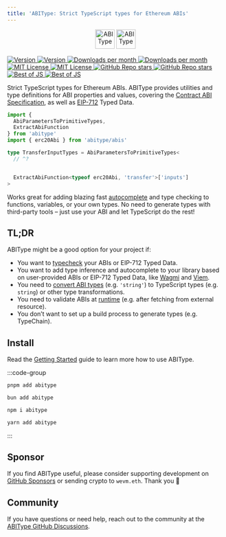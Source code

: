 ```yaml
---
title: 'ABIType: Strict TypeScript types for Ethereum ABIs'
---
```


<p align="center" style={{ minHeight: '45px', width: '100%' }}>
  <img data-dark alt="ABIType" src="https://raw.githubusercontent.com/wevm/abitype/main/.github/logo-dark.svg" height="45" style={{ width: 'auto' }} />
  <img data-light alt="ABIType" src="https://raw.githubusercontent.com/wevm/abitype/main/.github/logo-light.svg" height="45" style={{ width: 'auto' }} />
</p>

<div style={{
  marginTop: '1rem',
  display: 'flex',
  gap: '0.5rem',
  minHeight: '48px',
  maxWidth: '350px',
  flexWrap: 'wrap',
  marginRight: 'auto',
  marginLeft: 'auto',
  justifyContent: 'center',
  marginBottom: '3rem'
}}>
  <a href="https://www.npmjs.com/package/abitype">
    <img data-dark src="https://img.shields.io/npm/v/abitype?colorA=2e2e33&colorB=2e2e33&style=flat" alt="Version" />
    <img data-light src="https://img.shields.io/npm/v/abitype?colorA=fafafa&colorB=fafafa&style=flat" alt="Version" />
  </a>
  <a href="https://www.npmjs.com/package/abitype">
    <picture>
      <img data-dark src="https://img.shields.io/npm/dm/abitype?colorA=2e2e33&colorB=2e2e33&style=flat" alt="Downloads per month" />
      <img data-light src="https://img.shields.io/npm/dm/abitype?colorA=fafafa&colorB=fafafa&style=flat" alt="Downloads per month" />
    </picture>
  </a>
  <a href="https://github.com/wevm/abitype/blob/main/LICENSE">
    <picture>
      <img data-dark src="https://img.shields.io/npm/l/abitype?colorA=2e2e33&colorB=2e2e33&style=flat" alt="MIT License" />
      <img data-light src="https://img.shields.io/npm/l/abitype?colorA=fafafa&colorB=fafafa&style=flat" alt="MIT License" />
    </picture>
  </a>
  <a href="https://github.com/wevm/abitype">
    <picture>
      <img data-dark src="https://img.shields.io/github/stars/wevm/abitype?colorA=2e2e33&colorB=2e2e33&style=flat" alt="GitHub Repo stars" />
      <img data-light src="https://img.shields.io/github/stars/wevm/abitype?colorA=fafafa&colorB=fafafa&style=flat" alt="GitHub Repo stars" />
    </picture>
  </a>
  <a href="https://bestofjs.org/projects/abitype">
    <picture>
      <img data-dark src="https://img.shields.io/endpoint?colorA=2e2e33&colorB=2e2e33&style=flat&url=https://bestofjs-serverless.now.sh/api/project-badge?fullName=wevm%2Fabitype%26since=daily" alt="Best of JS" />
      <img data-light src="https://img.shields.io/endpoint?colorA=fafafa&colorB=fafafa&style=flat&url=https://bestofjs-serverless.now.sh/api/project-badge?fullName=wevm%2Fabitype%26since=daily" alt="Best of JS" />
    </picture>
  </a>
</div>

Strict TypeScript types for Ethereum ABIs. ABIType provides utilities and type definitions for ABI properties and values, covering the [Contract ABI Specification](https://docs.soliditylang.org/en/latest/abi-spec.html), as well as [EIP-712](https://eips.ethereum.org/EIPS/eip-712) Typed Data.

```ts twoslash
import { 
  AbiParametersToPrimitiveTypes, 
  ExtractAbiFunction 
} from 'abitype'
import { erc20Abi } from 'abitype/abis'

type TransferInputTypes = AbiParametersToPrimitiveTypes<
  // ^?


  ExtractAbiFunction<typeof erc20Abi, 'transfer'>['inputs']
>
```

Works great for adding blazing fast [autocomplete](https://twitter.com/awkweb/status/1555678944770367493) and type checking to functions, variables, or your own types. No need to generate types with third-party tools – just use your ABI and let TypeScript do the rest!

## TL;DR

ABIType might be a good option for your project if:

- You want to [typecheck](/api/types) your ABIs or EIP-712 Typed Data.
- You want to add type inference and autocomplete to your library based on user-provided ABIs or EIP-712 Typed Data, like [Wagmi](https://wagmi.sh) and [Viem](https://viem.sh).
- You need to [convert ABI types](/api/utilities#abiparameterstoprimitivetypes) (e.g. `'string'`) to TypeScript types (e.g. `string`) or other type transformations.
- You need to validate ABIs at [runtime](/api/zod) (e.g. after fetching from external resource).
- You don’t want to set up a build process to generate types (e.g. TypeChain).

## Install

Read the [Getting Started](/guide/getting-started) guide to learn more how to use ABIType.

:::code-group

```bash [pnpm]
pnpm add abitype
```
```bash [bun]
bun add abitype
```
```bash [npm]
npm i abitype
```
```bash [yarn]
yarn add abitype
```

:::

## Sponsor

If you find ABIType useful, please consider supporting development on [GitHub Sponsors](https://github.com/sponsors/wevm?metadata_campaign=abitype_docs) or sending crypto to `wevm.eth`. Thank you 🙏

## Community

If you have questions or need help, reach out to the community at the [ABIType GitHub Discussions](https://github.com/wevm/abitype/discussions).
